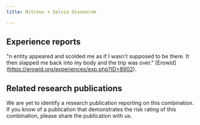 ---
title: Nitrous + Salvia divonorum

---

## Experience reports

"n entity appeared and scolded me as if I wasn't supposed to be there. It then slapped me back into my body and the trip was over." [Erowid] (https://erowid.org/experiences/exp.php?ID=8902).

## Related research publications

We are yet to identify a research publication reporting on this combination. If you know of a publication that demonstrates the risk rating of this combination, please share the publication with us.




